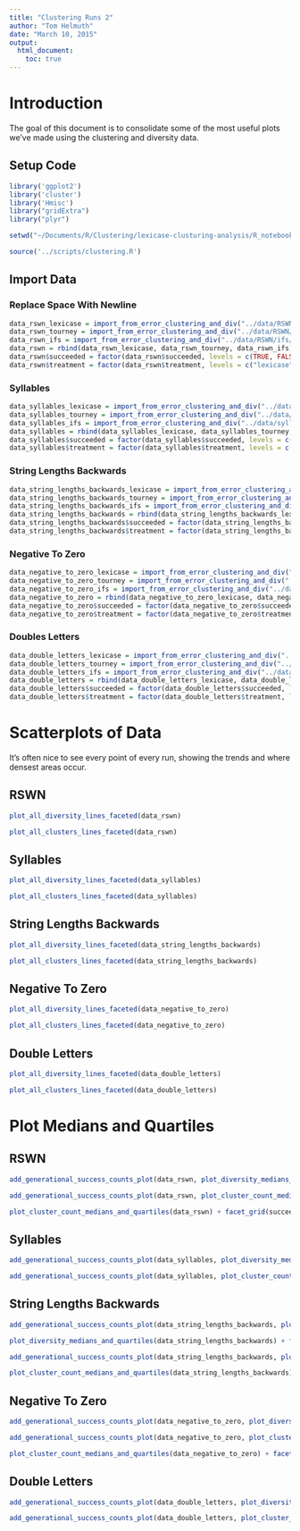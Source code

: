 ```yaml
---
title: "Clustering Runs 2"
author: "Tom Helmuth"
date: "March 10, 2015"
output: 
  html_document:
    toc: true
---
```


# Introduction

The goal of this document is to consolidate some of the most useful plots we've made using the clustering and diversity data.

## Setup Code

```r
library('ggplot2')
library('cluster')
library('Hmisc')
library("gridExtra")
library("plyr")

setwd("~/Documents/R/Clustering/lexicase-clusturing-analysis/R_notebooks")

source('../scripts/clustering.R')
```

## Import Data

### Replace Space With Newline

```r
data_rswn_lexicase = import_from_error_clustering_and_div("../data/RSWN/lexicase/clustering/")
data_rswn_tourney = import_from_error_clustering_and_div("../data/RSWN/tourney/clustering/")
data_rswn_ifs = import_from_error_clustering_and_div("../data/RSWN/ifs/clustering/")
data_rswn = rbind(data_rswn_lexicase, data_rswn_tourney, data_rswn_ifs)
data_rswn$succeeded = factor(data_rswn$succeeded, levels = c(TRUE, FALSE))
data_rswn$treatment = factor(data_rswn$treatment, levels = c("lexicase", "tourney", "ifs"))
```

### Syllables

```r
data_syllables_lexicase = import_from_error_clustering_and_div("../data/syllables/lexicase/clustering/")
data_syllables_tourney = import_from_error_clustering_and_div("../data/syllables/tourney/clustering/")
data_syllables_ifs = import_from_error_clustering_and_div("../data/syllables/ifs/clustering/")
data_syllables = rbind(data_syllables_lexicase, data_syllables_tourney, data_syllables_ifs)
data_syllables$succeeded = factor(data_syllables$succeeded, levels = c(TRUE, FALSE))
data_syllables$treatment = factor(data_syllables$treatment, levels = c("lexicase", "tourney", "ifs"))
```

### String Lengths Backwards

```r
data_string_lengths_backwards_lexicase = import_from_error_clustering_and_div("../data/string-lengths-backwards/lexicase/clustering/")
data_string_lengths_backwards_tourney = import_from_error_clustering_and_div("../data/string-lengths-backwards/tourney/clustering/")
data_string_lengths_backwards_ifs = import_from_error_clustering_and_div("../data/string-lengths-backwards/ifs/clustering/")
data_string_lengths_backwards = rbind(data_string_lengths_backwards_lexicase, data_string_lengths_backwards_tourney, data_string_lengths_backwards_ifs)
data_string_lengths_backwards$succeeded = factor(data_string_lengths_backwards$succeeded, levels = c(TRUE, FALSE))
data_string_lengths_backwards$treatment = factor(data_string_lengths_backwards$treatment, levels = c("lexicase", "tourney", "ifs"))
```

### Negative To Zero

```r
data_negative_to_zero_lexicase = import_from_error_clustering_and_div("../data/negative-to-zero/lexicase/clustering/")
data_negative_to_zero_tourney = import_from_error_clustering_and_div("../data/negative-to-zero/tourney/clustering/")
data_negative_to_zero_ifs = import_from_error_clustering_and_div("../data/negative-to-zero/ifs/clustering/")
data_negative_to_zero = rbind(data_negative_to_zero_lexicase, data_negative_to_zero_tourney, data_negative_to_zero_ifs)
data_negative_to_zero$succeeded = factor(data_negative_to_zero$succeeded, levels = c(TRUE, FALSE))
data_negative_to_zero$treatment = factor(data_negative_to_zero$treatment, levels = c("lexicase", "tourney", "ifs"))
```

### Doubles Letters

```r
data_double_letters_lexicase = import_from_error_clustering_and_div("../data/double-letters/lexicase/clustering/")
data_double_letters_tourney = import_from_error_clustering_and_div("../data/double-letters/tourney/clustering/")
data_double_letters_ifs = import_from_error_clustering_and_div("../data/double-letters/ifs/clustering/")
data_double_letters = rbind(data_double_letters_lexicase, data_double_letters_tourney, data_double_letters_ifs)
data_double_letters$succeeded = factor(data_double_letters$succeeded, levels = c(TRUE, FALSE))
data_double_letters$treatment = factor(data_double_letters$treatment, levels = c("lexicase", "tourney", "ifs"))
```

# Scatterplots of Data

It's often nice to see every point of every run, showing the trends and where densest areas occur.

## RSWN

```r
plot_all_diversity_lines_faceted(data_rswn)

plot_all_clusters_lines_faceted(data_rswn)
```

## Syllables

```r
plot_all_diversity_lines_faceted(data_syllables)

plot_all_clusters_lines_faceted(data_syllables)
```

## String Lengths Backwards

```r
plot_all_diversity_lines_faceted(data_string_lengths_backwards)

plot_all_clusters_lines_faceted(data_string_lengths_backwards)
```

## Negative To Zero

```r
plot_all_diversity_lines_faceted(data_negative_to_zero)

plot_all_clusters_lines_faceted(data_negative_to_zero)
```

## Double Letters

```r
plot_all_diversity_lines_faceted(data_double_letters)

plot_all_clusters_lines_faceted(data_double_letters)
```

# Plot Medians and Quartiles

## RSWN

```r
add_generational_success_counts_plot(data_rswn, plot_diversity_medians_and_quartiles(data_rswn))

add_generational_success_counts_plot(data_rswn, plot_cluster_count_medians_and_quartiles(data_rswn))

plot_cluster_count_medians_and_quartiles(data_rswn) + facet_grid(succeeded ~ ., labeller=label_both)
```

## Syllables

```r
add_generational_success_counts_plot(data_syllables, plot_diversity_medians_and_quartiles(data_syllables))

add_generational_success_counts_plot(data_syllables, plot_cluster_count_medians_and_quartiles(data_syllables))
```

## String Lengths Backwards

```r
add_generational_success_counts_plot(data_string_lengths_backwards, plot_diversity_medians_and_quartiles(data_string_lengths_backwards))

plot_diversity_medians_and_quartiles(data_string_lengths_backwards) + facet_grid(succeeded ~ ., labeller=label_both)

add_generational_success_counts_plot(data_string_lengths_backwards, plot_cluster_count_medians_and_quartiles(data_string_lengths_backwards))

plot_cluster_count_medians_and_quartiles(data_string_lengths_backwards) + facet_grid(succeeded ~ ., labeller=label_both)
```

## Negative To Zero

```r
add_generational_success_counts_plot(data_negative_to_zero, plot_diversity_medians_and_quartiles(data_negative_to_zero))

add_generational_success_counts_plot(data_negative_to_zero, plot_cluster_count_medians_and_quartiles(data_negative_to_zero))

plot_cluster_count_medians_and_quartiles(data_negative_to_zero) + facet_grid(succeeded ~ ., labeller=label_both)
```

## Double Letters

```r
add_generational_success_counts_plot(data_double_letters, plot_diversity_medians_and_quartiles(data_double_letters))

add_generational_success_counts_plot(data_double_letters, plot_cluster_count_medians_and_quartiles(data_double_letters))
```
